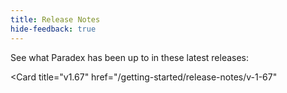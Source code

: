 ```yaml
---
title: Release Notes
hide-feedback: true
---
```


See what Paradex has been up to in these latest releases: 

<CardGroup cols={2}>
<Card
  title="v1.68"
  href="/getting-started/release-notes/v-1-68"
>
</Card>

<Card
  title="v1.67"
  href="/getting-started/release-notes/v-1-67"
>
</Card>
</CardGroup>